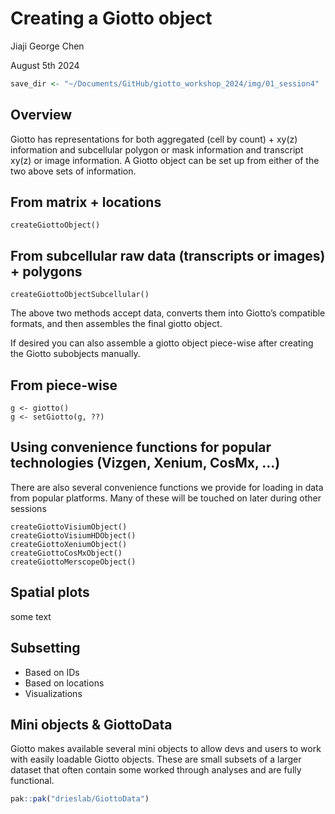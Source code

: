 # Creating a Giotto object

Jiaji George Chen

August 5th 2024


```r
save_dir <- "~/Documents/GitHub/giotto_workshop_2024/img/01_session4"
```

## Overview

Giotto has representations for both aggregated (cell by count) + xy(z) 
information and subcellular polygon or mask information and transcript xy(z)
or image information. A Giotto object can be set up from either of the two
above sets of information.

## From matrix + locations

```
createGiottoObject()
```

## From subcellular raw data (transcripts or images) + polygons

```
createGiottoObjectSubcellular()
```

The above two methods accept data, converts them into Giotto's compatible
formats, and then assembles the final giotto object.

If desired you can also assemble a giotto object piece-wise after creating
the Giotto subobjects manually.

## From piece-wise

```
g <- giotto()
g <- setGiotto(g, ??)
```

## Using convenience functions for popular technologies (Vizgen, Xenium, CosMx, …)

There are also several convenience functions we provide for loading in data
from popular platforms. Many of these will be touched on later during other
sessions
```
createGiottoVisiumObject()
createGiottoVisiumHDObject()
createGiottoXeniumObject()
createGiottoCosMxObject()
createGiottoMerscopeObject()
```

## Spatial plots

some text

## Subsetting

-   Based on IDs
-   Based on locations
-   Visualizations



## Mini objects & GiottoData

Giotto makes available several mini objects to allow devs and users to work
with easily loadable Giotto objects. These are small subsets of a larger
dataset that often contain some worked through analyses and are fully functional.
```r
pak::pak("drieslab/GiottoData")
```



